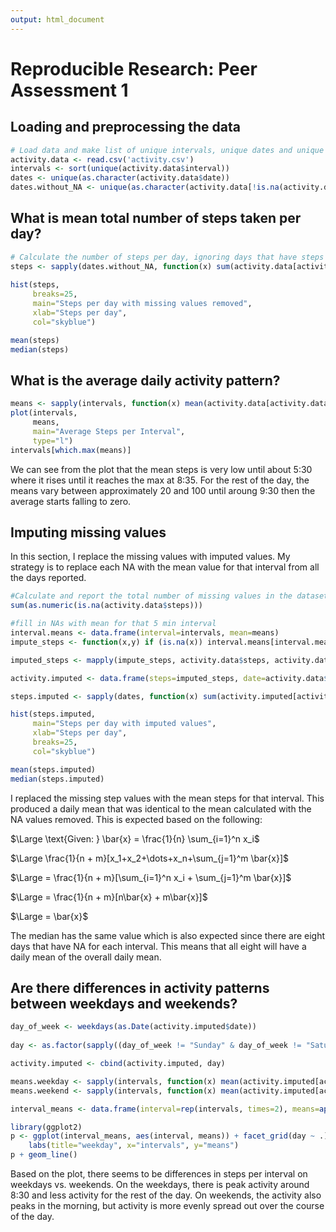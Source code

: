 ```yaml
---
output: html_document
---
```

# Reproducible Research: Peer Assessment 1


## Loading and preprocessing the data
```r
# Load data and make list of unique intervals, unique dates and unique dates that have at least one non-NA value
activity.data <- read.csv('activity.csv')
intervals <- sort(unique(activity.data$interval))
dates <- unique(as.character(activity.data$date))
dates.without_NA <- unique(as.character(activity.data[!is.na(activity.data$steps),]$date))
```


## What is mean total number of steps taken per day?
```r

# Calculate the number of steps per day, ignoring days that have steps = NA for all intervals
steps <- sapply(dates.without_NA, function(x) sum(activity.data[activity.data$date == x,]$steps, na.rm=TRUE))
 
hist(steps, 
     breaks=25,
     main="Steps per day with missing values removed",
     xlab="Steps per day",     
     col="skyblue")

mean(steps)
median(steps)
```


## What is the average daily activity pattern?

```r

means <- sapply(intervals, function(x) mean(activity.data[activity.data$interval == x,]$steps, na.rm=TRUE))
plot(intervals, 
     means,
     main="Average Steps per Interval",
     type="l")
intervals[which.max(means)]
```

We can see from the plot that the mean steps is very low until about 5:30 where it rises until it reaches the max at 8:35. For the rest of the day, the means vary between approximately 20 and 100 until 
aroung 9:30 then the average starts falling to zero.

## Imputing missing values
In this section, I replace the missing values with imputed values. My strategy is to replace each NA with the mean value for that interval from all the days reported.

```r

#Calculate and report the total number of missing values in the dataset
sum(as.numeric(is.na(activity.data$steps)))

#fill in NAs with mean for that 5 min interval
interval.means <- data.frame(interval=intervals, mean=means)
impute_steps <- function(x,y) if (is.na(x)) interval.means[interval.means$interval == y,"mean"] else x

imputed_steps <- mapply(impute_steps, activity.data$steps, activity.data$interval)

activity.imputed <- data.frame(steps=imputed_steps, date=activity.data$date, interval=activity.data$interval)

steps.imputed <- sapply(dates, function(x) sum(activity.imputed[activity.imputed$date == x,]$steps))

hist(steps.imputed,
     main="Steps per day with imputed values",
     xlab="Steps per day",
     breaks=25,
     col="skyblue")

mean(steps.imputed)
median(steps.imputed)

```

I replaced the missing step values with the mean steps for that interval. This produced a daily mean that was identical to the mean calculated with the NA values removed. This is expected based on the following:

$\Large \text{Given: } \bar{x} = \frac{1}{n} \sum_{i=1}^n x_i$

$\Large \frac{1}{n + m}[x_1+x_2+\dots+x_n+\sum_{j=1}^m \bar{x}]$

$\Large = \frac{1}{n + m}[\sum_{i=1}^n x_i + \sum_{j=1}^m \bar{x}]$

$\Large = \frac{1}{n + m}[n\bar{x} + m\bar{x}]$

$\Large = \bar{x}$

The median has the same value which is also expected since there are eight days that have NA for each interval. This means that all eight will have a daily mean of the overall daily mean. 

## Are there differences in activity patterns between weekdays and weekends?

```r
day_of_week <- weekdays(as.Date(activity.imputed$date))
     
day <- as.factor(sapply((day_of_week != "Sunday" & day_of_week != "Saturday"), function(x) if (x) "weekday" else "weekend"))

activity.imputed <- cbind(activity.imputed, day)

means.weekday <- sapply(intervals, function(x) mean(activity.imputed[activity.imputed$interval == x & activity.imputed$day == 'weekday',]$steps))
means.weekend <- sapply(intervals, function(x) mean(activity.imputed[activity.imputed$interval == x & activity.imputed$day == 'weekend',]$steps))

interval_means <- data.frame(interval=rep(intervals, times=2), means=append(means.weekday, means.weekend), day=as.factor(rep(c("weekday", "weekend"), each=length(intervals))))

library(ggplot2)
p <- ggplot(interval_means, aes(interval, means)) + facet_grid(day ~ .) +
    labs(title="weekday", x="intervals", y="means") 
p + geom_line()
```

Based on the plot, there seems to be differences in steps per interval on weekdays vs. weekends. On the weekdays, there is peak activity around 8:30 and less activity for the rest of the day. On weekends, the activity also peaks in the morning, but activity is more evenly spread out over the course of the day. 




